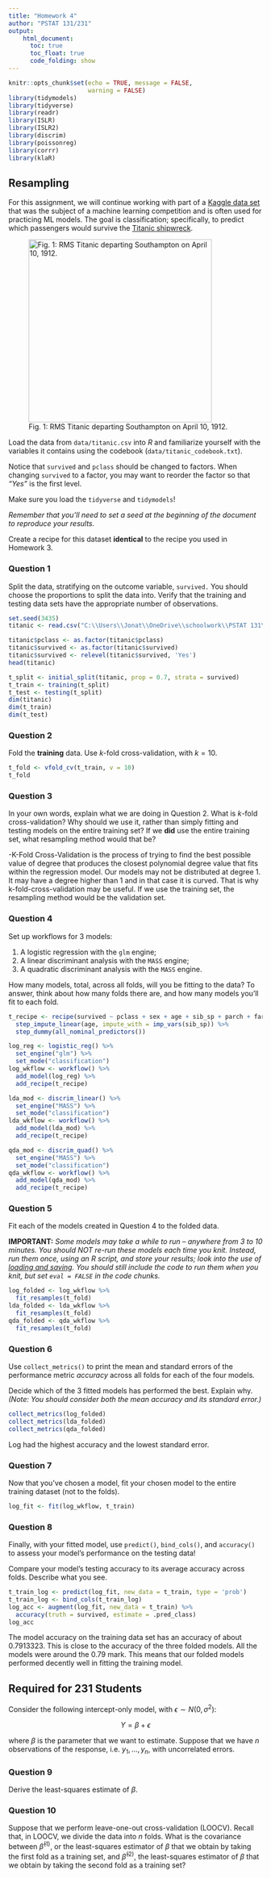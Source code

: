 ---
title: "Homework 4"
author: "PSTAT 131/231"
output:
    html_document:
      toc: true
      toc_float: true
      code_folding: show
---

```{r setup, include=FALSE}
knitr::opts_chunk$set(echo = TRUE, message = FALSE,
                      warning = FALSE)
library(tidymodels)
library(tidyverse)
library(readr)
library(ISLR) 
library(ISLR2) 
library(discrim)
library(poissonreg)
library(corrr)
library(klaR) 
```

## Resampling

For this assignment, we will continue working with part of a [Kaggle data set](https://www.kaggle.com/c/titanic/overview) that was the subject of a machine learning competition and is often used for practicing ML models. The goal is classification; specifically, to predict which passengers would survive the [Titanic shipwreck](https://en.wikipedia.org/wiki/Titanic).

![Fig. 1: RMS Titanic departing Southampton on April 10, 1912.](images/RMS_Titanic.jpg){width="363"}

Load the data from `data/titanic.csv` into *R* and familiarize yourself with the variables it contains using the codebook (`data/titanic_codebook.txt`).

Notice that `survived` and `pclass` should be changed to factors. When changing `survived` to a factor, you may want to reorder the factor so that *"Yes"* is the first level.

Make sure you load the `tidyverse` and `tidymodels`!

*Remember that you'll need to set a seed at the beginning of the document to reproduce your results.*

Create a recipe for this dataset **identical** to the recipe you used in Homework 3.

### Question 1

Split the data, stratifying on the outcome variable, `survived.`  You should choose the proportions to split the data into. Verify that the training and testing data sets have the appropriate number of observations. 
```{r}
set.seed(3435)
titanic <- read.csv("C:\\Users\\Jonat\\OneDrive\\schoolwork\\PSTAT 131\\HW\\HW 4\\homework-4\\data\\titanic.csv")

titanic$pclass <- as.factor(titanic$pclass)
titanic$survived <- as.factor(titanic$survived)
titanic$survived <- relevel(titanic$survived, 'Yes')
head(titanic)

t_split <- initial_split(titanic, prop = 0.7, strata = survived)
t_train <- training(t_split)
t_test <- testing(t_split)
dim(titanic)
dim(t_train)
dim(t_test)
```

### Question 2

Fold the **training** data. Use *k*-fold cross-validation, with $k = 10$.
```{r}
t_fold <- vfold_cv(t_train, v = 10)
t_fold
```

### Question 3

In your own words, explain what we are doing in Question 2. What is *k*-fold cross-validation? Why should we use it, rather than simply fitting and testing models on the entire training set? If we **did** use the entire training set, what resampling method would that be?

-K-Fold Cross-Validation is the process of trying to find the best possible value of degree that produces the closest polynomial degree value that fits within the regression model. Our models may not be distributed at degree 1. It may have a degree higher than 1 and in that case it is curved. That is why k-fold-cross-validation may be useful. If we use the training set, the resampling method would be the validation set.

### Question 4

Set up workflows for 3 models:

1. A logistic regression with the `glm` engine;
2. A linear discriminant analysis with the `MASS` engine;
3. A quadratic discriminant analysis with the `MASS` engine.

How many models, total, across all folds, will you be fitting to the data? To answer, think about how many folds there are, and how many models you'll fit to each fold.

```{r}
t_recipe <- recipe(survived ~ pclass + sex + age + sib_sp + parch + fare, t_train) %>%
  step_impute_linear(age, impute_with = imp_vars(sib_sp)) %>%
  step_dummy(all_nominal_predictors())

log_reg <- logistic_reg() %>%
  set_engine("glm") %>%
  set_mode("classification")
log_wkflow <- workflow() %>%
  add_model(log_reg) %>%
  add_recipe(t_recipe)

lda_mod <- discrim_linear() %>%
  set_engine("MASS") %>%
  set_mode("classification")
lda_wkflow <- workflow() %>%
  add_model(lda_mod) %>%
  add_recipe(t_recipe)

qda_mod <- discrim_quad() %>%
  set_engine("MASS") %>%
  set_mode("classification")
qda_wkflow <- workflow() %>%
  add_model(qda_mod) %>%
  add_recipe(t_recipe)
```

### Question 5

Fit each of the models created in Question 4 to the folded data.

**IMPORTANT:** *Some models may take a while to run – anywhere from 3 to 10 minutes. You should NOT re-run these models each time you knit. Instead, run them once, using an R script, and store your results; look into the use of [loading and saving](https://www.r-bloggers.com/2017/04/load-save-and-rda-files/). You should still include the code to run them when you knit, but set `eval = FALSE` in the code chunks.*

```{r}
log_folded <- log_wkflow %>%
  fit_resamples(t_fold)
lda_folded <- lda_wkflow %>%
  fit_resamples(t_fold)
qda_folded <- qda_wkflow %>%
  fit_resamples(t_fold)
```

### Question 6

Use `collect_metrics()` to print the mean and standard errors of the performance metric *accuracy* across all folds for each of the four models.

Decide which of the 3 fitted models has performed the best. Explain why. *(Note: You should consider both the mean accuracy and its standard error.)*

```{r}
collect_metrics(log_folded)
collect_metrics(lda_folded)
collect_metrics(qda_folded)
```
Log had the highest accuracy and the lowest standard error.

### Question 7

Now that you’ve chosen a model, fit your chosen model to the entire training dataset (not to the folds).
```{r}
log_fit <- fit(log_wkflow, t_train)
```
### Question 8

Finally, with your fitted model, use `predict()`, `bind_cols()`, and `accuracy()` to assess your model’s performance on the testing data!

Compare your model’s testing accuracy to its average accuracy across folds. Describe what you see.
```{r}
t_train_log <- predict(log_fit, new_data = t_train, type = 'prob')
t_train_log <- bind_cols(t_train_log)
log_acc <- augment(log_fit, new_data = t_train) %>%
  accuracy(truth = survived, estimate = .pred_class)
log_acc
```
The model accuracy on the training data set has an accuracy of about 0.7913323. This is close to the accuracy of the three folded models. All the models were around the 0.79 mark. This means that our folded models performed decently well in fitting the training model.

## Required for 231 Students

Consider the following intercept-only model, with $\epsilon \sim N(0, \sigma^2)$:

$$
Y=\beta+\epsilon
$$

where $\beta$ is the parameter that we want to estimate. Suppose that we have $n$ observations of the response, i.e. $y_{1}, ..., y_{n}$, with uncorrelated errors.

### Question 9

Derive the least-squares estimate of $\beta$.

### Question 10

Suppose that we perform leave-one-out cross-validation (LOOCV). Recall that, in LOOCV, we divide the data into $n$ folds. What is the covariance between $\hat{\beta}^{(1)}$, or the least-squares estimator of $\beta$ that we obtain by taking the first fold as a training set, and $\hat{\beta}^{(2)}$, the least-squares estimator of $\beta$ that we obtain by taking the second fold as a training set?